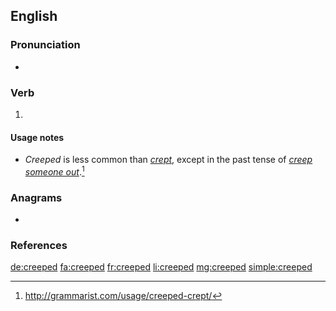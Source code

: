 ==English==

===Pronunciation===
* {{IPA|/kɹiːpt/|lang=en}}

===Verb===
{{head|en|verb form}}

# {{en-past of|creep}}

====Usage notes====
* ''Creeped'' is less common than ''[[crept]]'', except in the past tense of ''[[creep someone out]]''.<ref>http://grammarist.com/usage/creeped-crept/</ref>

===Anagrams===
* {{l|en|precede}}

===References===
<references/>

[[de:creeped]]
[[fa:creeped]]
[[fr:creeped]]
[[li:creeped]]
[[mg:creeped]]
[[simple:creeped]]